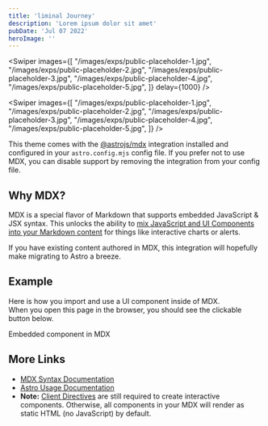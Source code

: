 ```yaml
---
title: 'liminal Journey'
description: 'Lorem ipsum dolor sit amet'
pubDate: 'Jul 07 2022'
heroImage: ''
---
```




<Swiper 
  images={[
    "/images/exps/public-placeholder-1.jpg",
    "/images/exps/public-placeholder-2.jpg",
    "/images/exps/public-placeholder-3.jpg",
    "/images/exps/public-placeholder-4.jpg",
    "/images/exps/public-placeholder-5.jpg",
  ]} 
  delay={1000}
/>

<Swiper 
  images={[
    "/images/exps/public-placeholder-1.jpg",
    "/images/exps/public-placeholder-2.jpg",
    "/images/exps/public-placeholder-3.jpg",
    "/images/exps/public-placeholder-4.jpg",
    "/images/exps/public-placeholder-5.jpg",
  ]}
/>

This theme comes with the [@astrojs/mdx](https://docs.astro.build/en/guides/integrations-guide/mdx/) integration installed and configured in your `astro.config.mjs` config file. If you prefer not to use MDX, you can disable support by removing the integration from your config file.

## Why MDX?

MDX is a special flavor of Markdown that supports embedded JavaScript & JSX syntax. This unlocks the ability to [mix JavaScript and UI Components into your Markdown content](https://docs.astro.build/en/guides/markdown-content/#mdx-features) for things like interactive charts or alerts.

If you have existing content authored in MDX, this integration will hopefully make migrating to Astro a breeze.

## Example

Here is how you import and use a UI component inside of MDX.  
When you open this page in the browser, you should see the clickable button below.


<HeaderLink href="#" onclick="alert('clicked!')">
	Embedded component in MDX
</HeaderLink>

## More Links

- [MDX Syntax Documentation](https://mdxjs.com/docs/what-is-mdx)
- [Astro Usage Documentation](https://docs.astro.build/en/guides/markdown-content/#markdown-and-mdx-pages)
- **Note:** [Client Directives](https://docs.astro.build/en/reference/directives-reference/#client-directives) are still required to create interactive components. Otherwise, all components in your MDX will render as static HTML (no JavaScript) by default.
